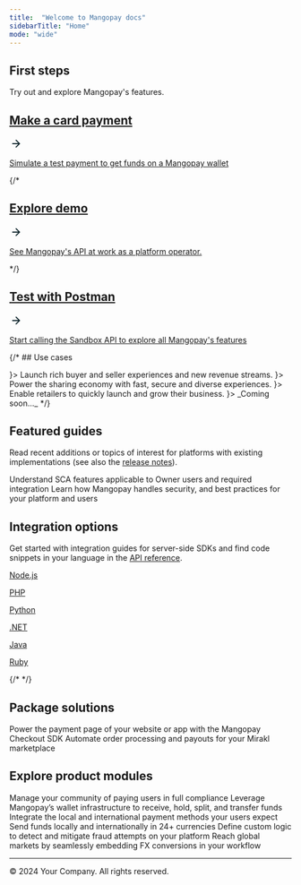 ```yaml
---
title:  "Welcome to Mangopay docs"
sidebarTitle: "Home"
mode: "wide"
---
```


## First steps
Try out and explore Mangopay's features.

<div class="not-prose grid gap-x-4 sm:grid-cols-2">
  <a href="/guides/payment-methods/card/direct/how-to" class="card card-variation block not-prose font-normal group relative my-2 ring-2 ring-transparent rounded-xl shadow-md dark:shadow-none shadow-gray-300/10 dark:border-gray-800/50 overflow-hidden w-full cursor-pointer hover:!border-primary dark:hover:!border-primary-light background-color-yellow">
    <div class="p-6">
      <div class="card-header"> 
        <h2 class="font-semibold text-base text-gray-800 dark:text-white">Make a card payment</h2>
        <svg xmlns="http://www.w3.org/2000/svg" width="24" height="24" viewBox="0 0 24 24" fill="none">
          <path d="M6 11.1H5.1V12.9H6V11.1ZM18 12.9C18.4971 12.9 18.9 12.4971 18.9 12C18.9 11.5029 18.4971 11.1 18 11.1V12.9ZM6 12.9L18 12.9V11.1L6 11.1V12.9Z" fill="#12282F"/>
          <path d="M12 6L18 12L12 18" stroke="#12282F" stroke-width="1.8" stroke-linecap="square" stroke-linejoin="round"/>
        </svg>
      </div>
      <div class="card-body">
        <p class="font-normal text-gray-600 dark:text-gray-400">Simulate a test payment to get funds on a Mangopay wallet</p>
      </div>
    </div>
  </a>
  {/* <a href="https://demo-marketplace.mangopay.com/" class="card card-variation block not-prose font-normal group relative my-2 ring-2 ring-transparent rounded-xl shadow-md dark:shadow-none shadow-gray-300/10 dark:border-gray-800/50 overflow-hidden w-full cursor-pointer hover:!border-primary dark:hover:!border-primary-light background-color-lavander">
    <div class="p-6">
      <div class="card-header"> 
        <h2 class="font-semibold text-base text-gray-800 dark:text-white">Explore demo</h2>
        <svg xmlns="http://www.w3.org/2000/svg" width="24" height="24" viewBox="0 0 24 24" fill="none">
          <path d="M6 11.1H5.1V12.9H6V11.1ZM18 12.9C18.4971 12.9 18.9 12.4971 18.9 12C18.9 11.5029 18.4971 11.1 18 11.1V12.9ZM6 12.9L18 12.9V11.1L6 11.1V12.9Z" fill="#12282F"/>
          <path d="M12 6L18 12L12 18" stroke="#12282F" stroke-width="1.8" stroke-linecap="square" stroke-linejoin="round"/>
        </svg>
      </div>
      <div class="card-body">
        <p class="font-normal text-gray-600 dark:text-gray-400">See Mangopay's API at work as a platform operator.</p>
      </div>
    </div>
  </a> */}
  <a href="/postman" class="card card-variation block not-prose font-normal group relative my-2 ring-2 ring-transparent rounded-xl shadow-md dark:shadow-none shadow-gray-300/10 dark:border-gray-800/50 overflow-hidden w-full cursor-pointer hover:!border-primary dark:hover:!border-primary-light background-color-lavander">
    <div class="p-6">
      <div class="card-header"> 
        <h2 class="font-semibold text-base text-gray-800 dark:text-white">Test with Postman</h2>
        <svg xmlns="http://www.w3.org/2000/svg" width="24" height="24" viewBox="0 0 24 24" fill="none">
          <path d="M6 11.1H5.1V12.9H6V11.1ZM18 12.9C18.4971 12.9 18.9 12.4971 18.9 12C18.9 11.5029 18.4971 11.1 18 11.1V12.9ZM6 12.9L18 12.9V11.1L6 11.1V12.9Z" fill="#12282F"/>
          <path d="M12 6L18 12L12 18" stroke="#12282F" stroke-width="1.8" stroke-linecap="square" stroke-linejoin="round"/>
        </svg>
      </div>
      <div class="card-body">
        <p class="font-normal text-gray-600 dark:text-gray-400">Start calling the Sandbox API to explore all Mangopay's features</p>
      </div>
    </div>
  </a>
</div>

{/* ## Use cases
 
<CardGroup cols={2}>
  <Card title="Product marketplaces" href="https://mangopay.com/use-cases/product-marketplaces" 
  icon={<svg width="32" height="32" viewBox="0 0 32 32" fill="none" xmlns="http://www.w3.org/2000/svg">
    <g clip-path="url(#clip0_27821_10258)">
    <circle cx="16" cy="16" r="16" fill="#A2E1D6"/>
    <path d="M9.59961 9.60002H8.79961V11.2H9.59961V9.60002ZM11.636 10.4L12.4218 10.2499L12.2976 9.60002H11.636V10.4ZM13.0003 17.5412L13.7863 17.3922L13.7861 17.3911L13.0003 17.5412ZM14.0185 18.3998V17.5998H14.0105L14.0025 17.6L14.0185 18.3998ZM18.9669 18.3998L18.9829 17.6L18.9749 17.5998H18.9669V18.3998ZM19.9851 17.5412L20.7711 17.6902L20.7721 17.6845L19.9851 17.5412ZM20.7996 13.0666L21.5867 13.2099L21.7584 12.2666H20.7996V13.0666ZM9.59961 11.2H11.636V9.60002H9.59961V11.2ZM10.8502 10.5502L12.2145 17.6913L13.7861 17.3911L12.4218 10.2499L10.8502 10.5502ZM12.2143 17.6902C12.2942 18.1112 12.5141 18.497 12.8448 18.7758L13.8763 17.5527C13.8347 17.5176 13.7996 17.4622 13.7863 17.3922L12.2143 17.6902ZM12.8448 18.7758C13.1764 19.0554 13.5974 19.2084 14.0346 19.1997L14.0025 17.6C13.9618 17.6008 13.917 17.587 13.8763 17.5527L12.8448 18.7758ZM14.0185 19.1998H18.9669V17.5998H14.0185V19.1998ZM18.9508 19.1997C19.388 19.2084 19.809 19.0554 20.1406 18.7758L19.1091 17.5527C19.0684 17.587 19.0236 17.6008 18.9829 17.6L18.9508 19.1997ZM20.1406 18.7758C20.4713 18.497 20.6912 18.1112 20.7711 17.6902L19.1991 17.3922C19.1858 17.4622 19.1507 17.5176 19.1091 17.5527L20.1406 18.7758ZM20.7721 17.6845L21.5867 13.2099L20.0125 12.9233L19.198 17.3979L20.7721 17.6845ZM20.7996 12.2666H12.1451V13.8666H20.7996V12.2666Z" fill="#163122"/>
    <circle cx="19.5994" cy="21.2001" r="1.2" fill="#163122"/>
    <circle cx="13.2" cy="21.2" r="1.2" fill="#163122"/>
    </g>
    <defs>
    <clipPath id="clip0_27821_10258">
    <rect width="32" height="32" rx="16" fill="white"/>
    </clipPath>
    </defs>
  </svg>
  }>
  Launch rich buyer and seller experiences and new revenue streams.
  </Card>
  <Card title="On-demand platforms" href="https://mangopay.com/use-cases/rental-marketplaces"
  icon={
    <svg width="32" height="32" viewBox="0 0 32 32" fill="none" xmlns="http://www.w3.org/2000/svg">
      <rect width="32" height="32" rx="16" fill="#B7B2FF"/>
      <path fill-rule="evenodd" clip-rule="evenodd" d="M21.6 18.0001C21.6 19.3256 20.5255 20.4001 19.2 20.4001C17.8745 20.4001 16.8 19.3256 16.8 18.0001C16.8 16.6746 17.8745 15.6001 19.2 15.6001C20.5255 15.6001 21.6 16.6746 21.6 18.0001ZM20.4 18.0001C20.4 18.6628 19.8627 19.2001 19.2 19.2001C18.5373 19.2001 18 18.6628 18 18.0001C18 17.3374 18.5373 16.8001 19.2 16.8001C19.8627 16.8001 20.4 17.3374 20.4 18.0001Z" fill="#12282F"/>
      <path d="M22.4 22.4001V21.2001H16V22.4001H22.4Z" fill="#12282F"/>
      <path fill-rule="evenodd" clip-rule="evenodd" d="M15.1996 12C15.1996 13.3255 14.1251 14.4 12.7996 14.4C11.4741 14.4 10.3996 13.3255 10.3996 12C10.3996 10.6745 11.4741 9.59998 12.7996 9.59998C14.1251 9.59998 15.1996 10.6745 15.1996 12ZM13.9996 12C13.9996 12.6627 13.4624 13.2 12.7996 13.2C12.1369 13.2 11.5996 12.6627 11.5996 12C11.5996 11.3372 12.1369 10.8 12.7996 10.8C13.4624 10.8 13.9996 11.3372 13.9996 12Z" fill="#12282F"/>
      <path d="M15.9996 16.4V15.2H9.59961V16.4H15.9996Z" fill="#12282F"/>
      <path d="M22.0273 11.5842C22.2578 11.8139 22.2578 12.1863 22.0273 12.416L20.0352 14.4001L19.2002 13.5684L20.7747 12.0001L19.2002 10.4318L20.0352 9.6001L22.0273 11.5842Z" fill="#12282F"/>
      <path d="M9.77255 19.5842C9.54196 19.8139 9.54196 20.1863 9.77255 20.416L11.7646 22.4001L12.5996 21.5684L11.0251 20.0001L12.5996 18.4318L11.7646 17.6001L9.77255 19.5842Z" fill="#12282F"/>
    </svg>
  }>
    Power the sharing economy with fast, secure and diverse experiences.
  </Card>
  <Card title="Retail platforms" href="https://mangopay.com/use-cases/retail-marketplaces"
  icon={
    <svg width="32" height="32" viewBox="0 0 32 32" fill="none" xmlns="http://www.w3.org/2000/svg">
      <circle cx="16" cy="16" r="16" fill="#89E481"/>
      <path fill-rule="evenodd" clip-rule="evenodd" d="M10.6006 16.3496C9.99496 15.9139 9.60059 15.203 9.60059 14.4V10.4H22.4006V14.4C22.4006 15.203 22.0062 15.9139 21.4006 16.3496V21.6H10.6006V16.3496ZM10.8006 11.6H13.2006V14.4C13.2006 15.0628 12.6633 15.6 12.0006 15.6C11.3378 15.6 10.8006 15.0628 10.8006 14.4V11.6ZM12.0006 16.8C12.8354 16.8 13.5706 16.3738 14.0006 15.7271C14.4306 16.3738 15.1658 16.8 16.0006 16.8C16.8354 16.8 17.5706 16.3738 18.0006 15.7271C18.4306 16.3738 19.1658 16.8 20.0006 16.8C20.0679 16.8 20.1346 16.7973 20.2006 16.7918V20.4H11.8006V16.7918C11.8665 16.7973 11.9332 16.8 12.0006 16.8ZM18.8006 11.6H21.2006V14.4C21.2006 15.0628 20.6633 15.6 20.0006 15.6C19.3378 15.6 18.8006 15.0628 18.8006 14.4V11.6ZM17.2006 11.6H14.8006V14.4C14.8006 15.0628 15.3378 15.6 16.0006 15.6C16.6633 15.6 17.2006 15.0628 17.2006 14.4V11.6Z" fill="#081F34"/>
    </svg>
  }>
    Enable retailers to quickly launch and grow their business.
  </Card>
  <Card title="Financial platforms"
  icon={
    <svg width="32" height="32" viewBox="0 0 32 32" fill="none" xmlns="http://www.w3.org/2000/svg">
    <g clip-path="url(#clip0_27821_10311)">
    <circle cx="16" cy="16" r="16" fill="#FF9F9F"/>
    <path d="M22.0282 11.5842C22.2588 11.8139 22.2588 12.1863 22.0282 12.416L20.0362 14.4001L19.2012 13.5684L20.7757 12.0001L19.2012 10.4318L20.0362 9.6001L22.0282 11.5842Z" fill="#28188A"/>
    <path d="M9.77352 19.5843C9.54294 19.814 9.54294 20.1863 9.77352 20.416L11.7656 22.4002L12.6006 21.5684L11.0261 20.0002L12.6006 18.4319L11.7656 17.6002L9.77352 19.5843Z" fill="#28188A"/>
    <path fill-rule="evenodd" clip-rule="evenodd" d="M21.201 19.2002H17.201V21.2002H21.201V19.2002ZM16.001 18.0002V22.4002H22.401V18.0002H16.001Z" fill="#28188A"/>
    <path d="M17.601 16.8002C17.601 16.3584 17.9591 16.0002 18.401 16.0002H20.001C20.4428 16.0002 20.801 16.3584 20.801 16.8002V17.2002H17.601V16.8002Z" fill="#28188A"/>
    <path fill-rule="evenodd" clip-rule="evenodd" d="M14.8006 12.8001H10.8006V14.8001H14.8006V12.8001ZM9.60059 11.6001V16.0001H16.0006V11.6001H9.60059Z" fill="#28188A"/>
    <path d="M11.2006 10.4001C11.2006 9.95827 11.5588 9.6001 12.0006 9.6001H13.6006C14.0424 9.6001 14.4006 9.95827 14.4006 10.4001V10.8001H11.2006V10.4001Z" fill="#28188A"/>
    </g>
    <defs>
    <clipPath id="clip0_27821_10311">
    <rect width="32" height="32" rx="16" fill="white"/>
    </clipPath>
    </defs>
    </svg>
  }>
    _Coming soon..._
  </Card>
</CardGroup> */}

## Featured guides

Read recent additions or topics of interest for platforms with existing implementations (see also the [release notes](/release-notes/api)).

<CardGroup cols={2}>
  <Card title="SCA on Owners" href="/guides/sca">
    Understand SCA features applicable to Owner users and required integration
  </Card>
  <Card title="Security" href="/security">
    Learn how Mangopay handles security, and best practices for your platform and users
  </Card>
</CardGroup>

## Integration options
Get started with integration guides for server-side SDKs and find code snippets in your language in the <a href="/api-reference/overview/introduction">API reference</a>.

<div class="not-prose grid gap-x-4 sm:grid-cols-3">
  <a href="/sdks/nodejs" class="sdk-card card block not-prose font-normal group relative my-2 ring-2 ring-transparent rounded-xl bg-white/50 dark:bg-codeblock/50 border border-gray-100 shadow-md dark:shadow-none shadow-gray-300/10 dark:border-gray-800/50 overflow-hidden w-full cursor-pointer hover:!border-primary dark:hover:!border-primary-light">
    <div class="p-6">
      <div class="card-body">
        <p class="font-semibold">Node.js</p>
      </div>
    </div>
  </a>
  <a href="/sdks/php" class="sdk-card card block not-prose font-normal group relative my-2 ring-2 ring-transparent rounded-xl bg-white/50 dark:bg-codeblock/50 border border-gray-100 shadow-md dark:shadow-none shadow-gray-300/10 dark:border-gray-800/50 overflow-hidden w-full cursor-pointer hover:!border-primary dark:hover:!border-primary-light">
    <div class="p-6">
      <div class="card-body">
        <p class="font-semibold">PHP</p>
      </div>
    </div>
  </a>
  <a href="/sdks/python" class="sdk-card card block not-prose font-normal group relative my-2 ring-2 ring-transparent rounded-xl bg-white/50 dark:bg-codeblock/50 border border-gray-100 shadow-md dark:shadow-none shadow-gray-300/10 dark:border-gray-800/50 overflow-hidden w-full cursor-pointer hover:!border-primary dark:hover:!border-primary-light">
    <div class="p-6">
      <div class="card-body">
        <p class="font-semibold">Python</p>
      </div>
    </div>
  </a>
  <a href="/sdks/net" class="sdk-card card block not-prose font-normal group relative my-2 ring-2 ring-transparent rounded-xl bg-white/50 dark:bg-codeblock/50 border border-gray-100 shadow-md dark:shadow-none shadow-gray-300/10 dark:border-gray-800/50 overflow-hidden w-full cursor-pointer hover:!border-primary dark:hover:!border-primary-light">
    <div class="p-6">
      <div class="card-body">
        <p class="font-semibold">.NET</p>
      </div>
    </div>
  </a>
  <a href="/sdks/java" class="sdk-card card block not-prose font-normal group relative my-2 ring-2 ring-transparent rounded-xl dark:bg-codeblock/50 border border-gray-100 shadow-md dark:shadow-none shadow-gray-300/10 dark:border-gray-800/50 overflow-hidden w-full cursor-pointer hover:!border-primary dark:hover:!border-primary-light">
    <div class="p-6">
      <div class="card-body">
        <p class="font-semibold">Java</p>
      </div>
    </div>
  </a>
  <a href="/sdks/ruby" class="sdk-card card block not-prose font-normal group relative my-2 ring-2 ring-transparent rounded-xl dark:bg-codeblock/50 border border-gray-100 shadow-md dark:shadow-none shadow-gray-300/10 dark:border-gray-800/50 overflow-hidden w-full cursor-pointer hover:!border-primary dark:hover:!border-primary-light">
    <div class="p-6">
      <div class="card-body">
        <p class="font-semibold">Ruby</p>
      </div>
    </div>
  </a>
</div>
{/* 
<CardGroup cols={3}>
  <Card title="Node.js" icon="node" href="/sdks/nodejs" />
  <Card title="PHP" icon="php" href="/sdks/php" />
  <Card title="Python" icon="python" href="/sdks/python" />
  <Card title=".NET" icon="code" href="/sdks/net" />
  <Card title="Java" icon="java" href="/sdks/java" />
  <Card title="Ruby" icon="gem" href="/sdks/ruby" />
</CardGroup> */}

## Package solutions
<CardGroup cols={2}>
  <Card title="Checkout SDK" href="/sdks/checkout">
    Power the payment page of your website or app with the Mangopay Checkout SDK
  </Card>
  <Card title="Mirakl connector" href="/connectors/mirakl">
    Automate order processing and payouts for your Mirakl marketplace
  </Card>
</CardGroup>

## Explore product modules
<CardGroup cols={2}>
  <Card title="Users" href="/guides/users/types">
    Manage your community of paying users in full compliance
  </Card>
  <Card title="Wallets" href="/guides/e-wallet-system">
    Leverage Mangopay’s wallet infrastructure to receive, hold, split, and transfer funds
  </Card>
  <Card title="Payment methods" href="/guides/payment-methods">
    Integrate the local and international payment methods your users expect
  </Card>
  <Card title="Payouts" href="/guides/payouts">
    Send funds locally and internationally in 24+ currencies
  </Card>
  <Card title="Fraud prevention" href="/guides/fraud-prevention">
    Define custom logic to detect and mitigate fraud attempts on your platform
  </Card>
  <Card title="FX" href="/guides/fx">
    Reach global markets by seamlessly embedding FX conversions in your workflow
  </Card>
</CardGroup>

---

<footer>
  <p>© 2024 Your Company. All rights reserved.</p>
</footer>